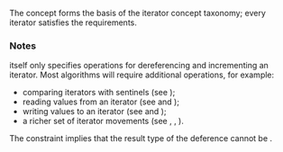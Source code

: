 {{cpp/experimental/ranges/title|Iterator}}
{{cpp/experimental/ranges/iterator/navbar}}
{{ddcl|header=experimental/ranges/iterator|since=ranges|1=
template&lt; class I &gt;
concept bool Iterator =
    requires(I i) {
        { *i } -&gt; auto&amp;&amp;; // Requires: i is dereferenceable
    } &amp;&amp;
    WeaklyIncrementable&lt;I&gt;;
}}

The {{tt|Iterator}} concept forms the basis of the iterator concept taxonomy; every iterator satisfies the {{tt|Iterator}} requirements.

{{cpp/experimental/ranges/equality preservation}}

===Notes===
{{tt|Iterator}} itself only specifies operations for dereferencing and incrementing an iterator. Most algorithms will require additional operations, for example:
* comparing iterators with sentinels (see {{rconcept|Sentinel}});
* reading values from an iterator (see {{rconcept|Readable}} and {{rconcept|InputIterator}});
* writing values to an iterator (see {{rconcept|Writable}} and {{rconcept|OutputIterator}});
* a richer set of iterator movements (see {{rconcept|ForwardIterator}}, {{rconcept|BidirectionalIterator}}, {{rconcept|RandomAccessIterator}}).

The {{c|-&gt; auto&amp;&amp;}} constraint implies that the result type of the deference cannot be {{c|void}}.

{{langlinks|zh}}